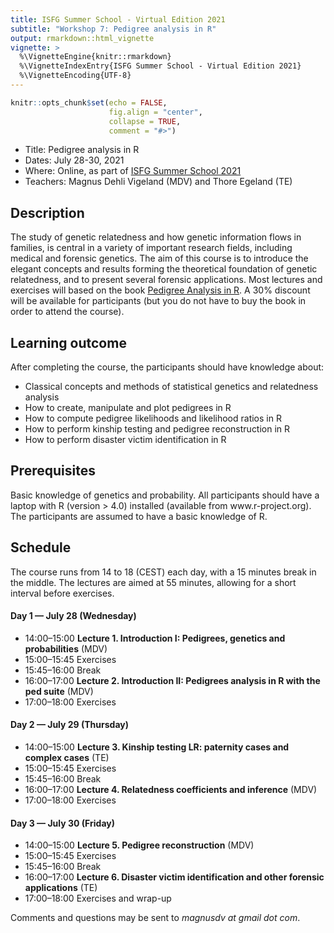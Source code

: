 ```yaml
---
title: ISFG Summer School - Virtual Edition 2021
subtitle: "Workshop 7: Pedigree analysis in R"
output: rmarkdown::html_vignette
vignette: >
  %\VignetteEngine{knitr::rmarkdown}
  %\VignetteIndexEntry{ISFG Summer School - Virtual Edition 2021}
  %\VignetteEncoding{UTF-8}
---
```


```r
knitr::opts_chunk$set(echo = FALSE, 
                      fig.align = "center",
                      collapse = TRUE,
                      comment = "#>")
```

* Title: Pedigree analysis in R
* Dates: July 28-30, 2021
* Where: Online, as part of [ISFG Summer School 2021](https://isfgsummerschool.events.idloom.com/virtual-edition-2021)
* Teachers: Magnus Dehli Vigeland (MDV) and Thore Egeland (TE)

## Description
The study of genetic relatedness and how genetic information flows in families, is central in a variety of important research fields, including medical and forensic genetics. The aim of this course is to introduce the elegant concepts and results forming the theoretical foundation of genetic relatedness, and to present several forensic applications. Most lectures and exercises will based on the book [Pedigree Analysis in R](https://www.elsevier.com/books/pedigree-analysis-in-r/vigeland/978-0-12-824430-2). A 30% discount will be available for participants (but you do not have to buy the book in order to attend the course).

## Learning outcome
After completing the course, the participants should have knowledge about:

* Classical concepts and methods of statistical genetics and relatedness analysis
* How to create, manipulate and plot pedigrees in R
* How to compute pedigree likelihoods and likelihood ratios in R 
* How to perform kinship testing and pedigree reconstruction in R
* How to perform disaster victim identification in R

## Prerequisites
Basic knowledge of genetics and probability. All participants should have a laptop with R (version > 4.0) installed (available from www.r-project.org). The participants are assumed to have a basic knowledge of R.

## Schedule
The course runs from 14 to 18 (CEST) each day, with a 15 minutes break in the middle. The lectures are aimed at 55 minutes, allowing for a short interval before exercises.

#### Day 1 — July 28 (Wednesday)
* 14:00–15:00 **Lecture 1. Introduction I: Pedigrees, genetics and probabilities** (MDV)
* 15:00–15:45 Exercises
* 15:45–16:00 Break
* 16:00–17:00 **Lecture 2. Introduction II: Pedigrees analysis in R with the ped suite** (MDV)
* 17:00–18:00 Exercises

#### Day 2 — July 29 (Thursday)
* 14:00–15:00 **Lecture 3. Kinship testing LR: paternity cases and complex cases** (TE)
* 15:00–15:45 Exercises
* 15:45–16:00 Break
* 16:00–17:00 **Lecture 4. Relatedness coefficients and inference** (MDV)
* 17:00–18:00 Exercises

#### Day 3 — July 30 (Friday)
* 14:00–15:00 **Lecture 5. Pedigree reconstruction** (MDV)
* 15:00–15:45 Exercises
* 15:45–16:00 Break
* 16:00–17:00 **Lecture 6. Disaster victim identification and other forensic applications** (TE)
* 17:00–18:00 Exercises and wrap-up
  
  
Comments and questions may be sent to *magnusdv at gmail dot com*.
